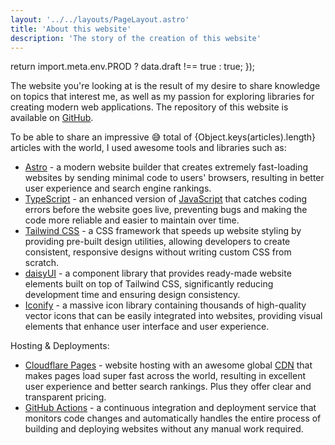 ```yaml
---
layout: '../../layouts/PageLayout.astro'
title: 'About this website'
description: 'The story of the creation of this website'
---
```



  return import.meta.env.PROD ? data.draft !== true : true;
});


The website you're looking at is the result of my desire to share knowledge on topics that interest me, 
as well as my passion for exploring libraries for creating modern web applications. 
The repository of this website is available on [GitHub](https://github.com/Avaray/dav.one).

To be able to share an impressive 😅 total of <span class="font-bold">{Object.keys(articles).length} articles</span> with the world, I used awesome tools and libraries such as:  

- [Astro](https://astro.build/) - a modern website builder that creates extremely fast-loading websites by sending minimal code to users' browsers, resulting in better user experience and search engine rankings.
- [TypeScript](https://www.typescriptlang.org/) - an enhanced version of [JavaScript](https://en.wikipedia.org/wiki/JavaScript) that catches coding errors before the website goes live, preventing bugs and making the code more reliable and easier to maintain over time.
- [Tailwind CSS](https://tailwindcss.com/) - a CSS framework that speeds up website styling by providing pre-built design utilities, allowing developers to create consistent, responsive designs without writing custom CSS from scratch.
- [daisyUI](https://daisyui.com/) - a component library that provides ready-made website elements built on top of Tailwind CSS, significantly reducing development time and ensuring design consistency.
- [Iconify](https://iconify.design/) - a massive icon library containing thousands of high-quality vector icons that can be easily integrated into websites, providing visual elements that enhance user interface and user experience.

Hosting & Deployments:
- [Cloudflare Pages](https://pages.cloudflare.com/) - website hosting with an awesome global [CDN](https://en.wikipedia.org/wiki/Content_delivery_network) that makes pages load super fast across the world, resulting in excellent user experience and better search rankings. Plus they offer clear and transparent pricing.
- [GitHub Actions](https://github.com/features/actions) - a continuous integration and deployment service that monitors code changes and automatically handles the entire process of building and deploying websites without any manual work required.

<StatsLighthouse />

<StatsCloudflare />
